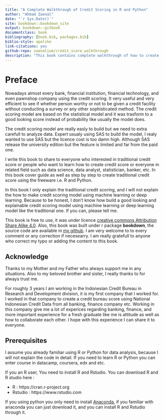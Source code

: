 ```yaml
--- 
title: "A Complete Walkthrough of Credit Scoring in R and Python"
author: "Ahmad Zaenal"
date: "`r Sys.Date()`"
site: bookdown::bookdown_site
output: bookdown::gitbook
documentclass: book
bibliography: [book.bib, packages.bib]
biblio-style: apalike
link-citations: yes
github-repo: zaenalium/credit_score_walkthrough
description: "This book contains complete walkthrough of how to create a Credit Scoring using R and Python from scratch. This book also will explain in detail how to create a credit score with codes and examples"
---
```


# Preface {-}

Nowadays almost every bank, financial institution, financial technology, and even pawnshop company  using the credit scoring. It very useful and very efficient to see if whether person worthy or not to be given a credit facility without conducting a survey or any other sophisticated method. The credit scoring model are based on the statistical model and it was trasform to a good looking score instead of probability like usually the model does. 

The credit scoring model are really easly to build but we need to extra carefull to analyze data. Expert usualy using SAS to build the model, I realy wanted to use SAS but the licence cost is too damn high. Although SAS release the university edition but the feature is limited and far from the paid one.
 
I write this book to share to everyone who interested in traditional credit score or people who want to learn how to create credit score or everyone in related field such as data science, data analyst, statistician, banker, etc. In this book cover guide as well as step by step to create traditional credit score using the freeware i.e. R and Python.

In this book I only explain the traditional credit scoring, and I will not explain the how to make credit scoring model using machine learning or deep learning. Because to be honest, I don't know how build a good looking and explainable credit scoring model using machine learning or deep learning model like the traditional one. If you can, please tell me.

This book is free to use, it was under licence [creative commons Attribution Share Alike 4.0](https://creativecommons.org/licenses/by-sa/4.0/). Also, this book was built under r package **bookdown**, the source code are available in [my github](https://github.com/zaenalium/credit_score_walkthrough). I am very welcome to to every comment or any correction if necesearry. I am really gratefull to anyone who correct my typo or adding the content to this book.


## Acknowledge {-}

Thanks to my Mother and my Father who always support me in any situations. Also to my beloved brother and sister, I really thanks to for always trust me. 

For roughly 3 years I am working in the Indonesian Credit Bureau in Research and Development division, it is my first company that I worked for. I worked in that company to create a credit bureau score using National Indonesian Credit Data from all banking, finance company etc.  Working in this company give me a lot of experices regarding banking, finance, and more important experience for a fresh graduate like me is attitude as well as how to collaborate each other. I hope with this experience I can share it to everyone.


## Prerequisites {-}

I assume you already familiar using R or Python for data analysis, because I will not explain the code in detail. If you need to learn R or Python you can enter course in datacamp, coursera, edx and etc. 

If you an R user, You need to install R and Rstudio. You can download R and R studio here :

 * R : https://cran.r-project.org
 * Rstudio : https://www.rstudio.com
 
If you using python you only need to install [Anaconda](https://www.anaconda.com/distribution), if you familiar with anaconda you can just download it, and you can install R and Rstudio through it. 


